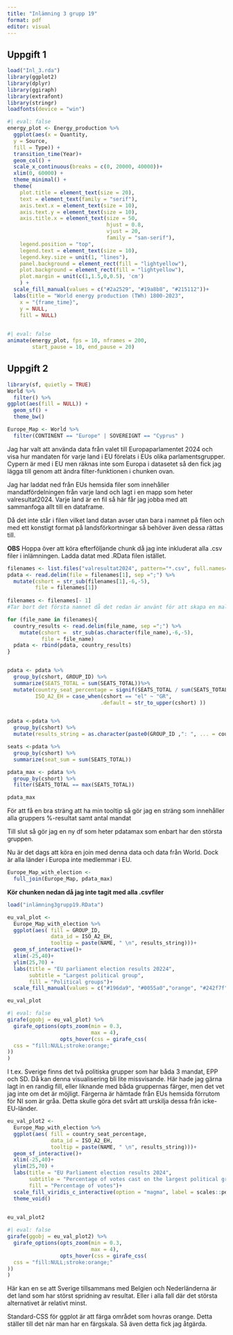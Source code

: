 ```yaml
---
title: "Inlämning 3 grupp 19"
format: pdf
editor: visual
---
```


## Uppgift 1

```r
load("Inl_3.rda")
library(ggplot2)
library(dplyr)
library(ggiraph)
library(extrafont)
library(stringr)
loadfonts(device = "win")


```

```r
#| eval: false
energy_plot <- Energy_production %>%
  ggplot(aes(x = Quantity,
  y = Source,
  fill = Type)) +
  transition_time(Year)+
  geom_col() +
  scale_x_continuous(breaks = c(0, 20000, 40000))+
  xlim(0, 60000) + 
  theme_minimal() +
  theme(
    plot.title = element_text(size = 20),
    text = element_text(family = "serif"), 
    axis.text.x = element_text(size = 10),
    axis.text.y = element_text(size = 10),
    axis.title.x = element_text(size = 50,
                                hjust = 0.8,
                                vjust = 20,
                                family = "san-serif"),
    legend.position = "top",
    legend.text = element_text(size = 10),
    legend.key.size = unit(1, "lines"),
    panel.background = element_rect(fill = "lightyellow"),
    plot.background = element_rect(fill = "lightyellow"),
    plot.margin = unit(c(1,1.5,0,0.5), 'cm')
    ) +
  scale_fill_manual(values = c("#2a2529", "#19a8b8", "#215112"))+
  labs(title = "World energy production (TWh) 1800-2023",
    x = "{frame_time}",
    y = NULL,
    fill = NULL)
  

```

```r
#| eval: false
animate(energy_plot, fps = 10, nframes = 200,
        start_pause = 10, end_pause = 20)
```

## Uppgift 2

```r
library(sf, quietly = TRUE)
World %>%
  filter() %>%
ggplot(aes(fill = NULL)) +
  geom_sf() +
  theme_bw()
```

```r
Europe_Map <- World %>%
  filter(CONTINENT == "Europe" | SOVEREIGNT == "Cyprus" )
```

Jag har valt att använda data från valet till Europaparlamentet 2024 och visa hur mandaten för varje land i EU förelats i EUs olika parlamentsgrupper. Cypern är med i EU men räknas inte som Europa i datasetet så den fick jag lägga till genom att ändra filter-funktionen i chunken ovan.

Jag har laddat ned från EUs hemsida filer som innehåller mandatfördelningen från varje land och lagt i en mapp som heter valresultat2024. Varje land är en fil så här får jag jobba med att sammanfoga allt till en dataframe.

Då det inte står i filen vilket land datan avser utan bara i namnet på filen och med ett konstigt format på landsförkortningar så behöver även dessa rättas till.

**OBS** Hoppa över att köra efterföljande chunk då jag inte inkluderat alla .csv filer i inlämningen. Ladda datat med .RData filen istället.

```r
filenames <- list.files("valresultat2024", pattern="*.csv", full.names=TRUE)
pdata <- read.delim(file = filenames[1], sep =";") %>%
  mutate(cshort = str_sub(filenames[1],-6,-5),
         file = filenames[1])
  
filenames <- filenames[- 1]
#Tar bort det första namnet då det redan är använt för att skapa en mall df

for (file_name in filenames){
  country_results <- read.delim(file_name, sep =";") %>%
    mutate(cshort =  str_sub(as.character(file_name),-6,-5),
           file = file_name)
  pdata <- rbind(pdata, country_results)
}


pdata <- pdata %>%
  group_by(cshort, GROUP_ID) %>%
  summarize(SEATS_TOTAL = sum(SEATS_TOTAL))%>%
  mutate(country_seat_percentage = signif(SEATS_TOTAL / sum(SEATS_TOTAL),2),
         ISO_A2_EH = case_when(cshort == "el" ~ "GR",
                              .default = str_to_upper(cshort) ))  


pdata <-pdata %>%
  group_by(cshort) %>%
  mutate(results_string = as.character(paste0(GROUP_ID ,": ", ... = country_seat_percentage*100," %, ", SEATS_TOTAL, " seat(s)"  ,"\n", collapse = "")))

seats <-pdata %>%
  group_by(cshort) %>%
  summarize(seat_sum = sum(SEATS_TOTAL))

pdata_max <- pdata %>%
  group_by(cshort) %>%
  filter(SEATS_TOTAL == max(SEATS_TOTAL))

pdata_max
```

För att få en bra sträng att ha min tooltip så gör jag en sträng som innehåller alla gruppers %-resultat samt antal mandat

Till slut så gör jag en ny df som heter pdatamax som enbart har den största gruppen.

Nu är det dags att köra en join med denna data och data från World. Dock är alla länder i Europa inte medlemmar i EU.

```r
Europe_Map_with_election <- 
  full_join(Europe_Map, pdata_max)

```

**Kör chunken nedan då jag inte tagit med alla .csvfiler**

```r

load("inlämning3grupp19.RData")
```

```r
eu_val_plot <- 
  Europe_Map_with_election %>%
  ggplot(aes( fill = GROUP_ID,
              data_id = ISO_A2_EH,
              tooltip = paste(NAME, " \n", results_string)))+
  geom_sf_interactive()+
  xlim(-25,40)+
  ylim(25,70) + 
  labs(title = "EU parliament election results 20224",
       subtitle = "Largest political group",
       fill = "Political groups")+
  scale_fill_manual(values = c("#196da9", "#0055a0","orange", "#242f7f", "#0097ff", "#ff0000" ))

eu_val_plot
```

```r
#| eval: false
girafe(ggobj = eu_val_plot) %>%
  girafe_options(opts_zoom(min = 0.3,
                           max = 4),
                 opts_hover(css = girafe_css(
  css = "fill:NULL;stroke:orange;"
))
)
```

I t.ex. Sverige finns det två politiska grupper som har båda 3 mandat, EPP och SD. Då kan denna visualisering bli lite missvisande. Här hade jag gärna lagt in en randig fill, eller liknande med båda gruppernas färger, men det vet jag inte om det är möjligt. Färgerna är hämtade från EUs hemsida förrutom för NI som är gråa. Detta skulle göra det svårt att urskilja dessa från icke-EU-länder.

```r
eu_val_plot2 <- 
  Europe_Map_with_election %>%
  ggplot(aes( fill = country_seat_percentage,
              data_id = ISO_A2_EH,
              tooltip = paste(NAME, " \n", results_string)))+
  geom_sf_interactive()+
  xlim(-25,40)+
  ylim(25,70) + 
  labs(title = "EU Parliament election results 2024",
       subtitle = "Percentage of votes cast on the largest political group",
       fill = "Percentage of votes")+
  scale_fill_viridis_c_interactive(option = "magma", label = scales::percent) +
  theme_void()
  

eu_val_plot2
```

```r
#| eval: false
girafe(ggobj = eu_val_plot2) %>%
  girafe_options(opts_zoom(min = 0.3,
                           max = 4),
                 opts_hover(css = girafe_css(
  css = "fill:NULL;stroke:orange;"
))
)
```

Här kan en se att Sverige tillsammans med Belgien och Nederländerna är det land som har störst spridning av resultat. Eller i alla fall där det största alternativet är relativt minst.

Standard-CSS för ggplot är att färga området som hovras orange. Detta ställer till det när man har en färgskala. Så även detta fick jag åtgärda.
